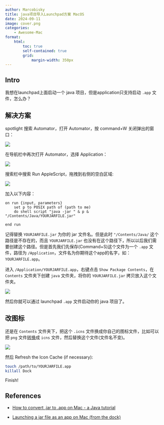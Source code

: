 ```yaml
---
author: Marcobisky
title: java项目导入Launchpad方案 MacOS
date: 2024-09-11
image: cover.png
categories:
    - Awesome-Mac
format:
    html:
        toc: true
        self-contained: true
        grid: 
            margin-width: 350px
---
```


## Intro

我想在launchpad上面启动一个 java 项目，但是application只支持启动 `.app` 文件，怎么办？

## 解决方案

spotlight 搜索 Automator，打开 Automator，按 command+W 关闭弹出的窗口：

![](first-window.png)

在导航栏中再次打开 Automator，选择 Application：

![](second-window.png)

搜索栏中搜索 Run AppleScript，拖拽到右侧的空白区域:

![](applescipt.png)

加入以下内容：

```applescript
on run {input, parameters}
    set p to POSIX path of (path to me)
    do shell script "java -jar " & p & "/Contents/Java/YOURJARFILE.jar"
 
end run
```

记得替换 `YOURJARFILE.jar` 为你的 jar 文件名。但是此时 `"/Contents/Java/` 这个路径是不存在的，而且 `YOURJARFILE.jar` 也没有在这个路径下，所以以后我们需要创建这个路径。但是首先我们先保存(Command+S)这个文件为一个 `.app` 文件，路径为 `/Application`，文件名为你期待这个app的名字，如：`YOURJARFILE.app`。

进入 `/Application/YOURJARFILE.app`，右键点击 `Show Package Contents`，在 `Contents` 文件夹下创建 `java` 文件夹，将你的 `YOURJARFILE.jar` 拷贝放入这个文件夹。

![](contents.png)

然后你就可以通过 launchpad `.app` 文件启动你的 java 项目了。

## 改图标

还是在 `Contents` 文件夹下，把这个 `.icns` 文件换成你自己的图标文件，比如可以把 `png` 文件[转换](https://www.aconvert.com/image/png-to-icns/)成 `icns` 文件，然后替换这个文件(文件名不变)。

![](change-icon.png)

然后 Refresh the Icon Cache (if necessary):

```bash
touch /path/to/YOURJARFILE.app
killall Dock
```

Finish!

## References

- [How to convert .jar to .app on Mac - a Java tutorial](https://www.youtube.com/watch?v=kwdK6Dg1a_Y)

- [Launching a jar file as an app on Mac (from the dock)](https://stackoverflow.com/questions/8916269/launching-a-jar-file-as-an-app-on-mac-from-the-dock)